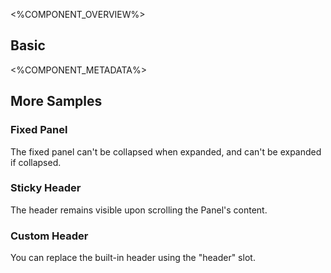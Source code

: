 
<%COMPONENT_OVERVIEW%>

## Basic
<Basic />

<%COMPONENT_METADATA%>

## More Samples

### Fixed Panel
The fixed panel can't be collapsed when expanded, and can't be expanded if collapsed.

<Fixed />


### Sticky Header
The header remains visible upon scrolling the Panel's content.

<StickyHeader />


### Custom Header
You can replace the built-in header using the "header" slot.

<CustomHeader />